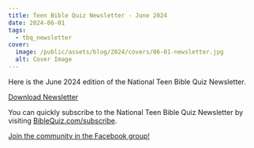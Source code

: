 ```yaml
---
title: Teen Bible Quiz Newsletter - June 2024
date: 2024-06-01
tags:
  - tbq_newsletter
cover:
  image: /public/assets/blog/2024/covers/06-01-newsletter.jpg
  alt: Cover Image
---
```


Here is the June 2024 edition of the National Teen Bible Quiz Newsletter.

<a href="https://biblequiz.com/assets/blog/2024/06-newsletter.pdf" class="btn btn-primary">Download Newsletter</a>

You can quickly subscribe to the National Teen Bible Quiz Newsletter by visiting [BibleQuiz.com/subscribe](https://biblequiz.com/subscribe/).

[Join the community in the Facebook group!](https://www.facebook.com/groups/agbiblequiz)
